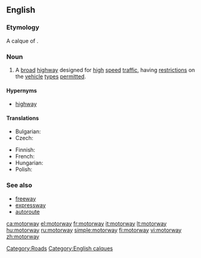 ==English==
{{wikipedia}}

===Etymology===
A calque of {{etyl|de|-}} {{term|Autobahn|lang=de}}.

===Noun===
{{en-noun}}

# {{context|British|Ireland|New Zealand|parts of Australia}} A [[broad]] [[highway]] designed for [[high]] [[speed]] [[traffic]], having [[restriction]]s on the [[vehicle]] [[type]]s [[permitted]].

====Hypernyms====
* [[highway]]

====Translations====
{{trans-top|broad highway}}
* Bulgarian: {{t-|bg|автомагистрала|f|tr=ávtomagistrála|sc=Cyrl}}
* Czech: {{t-|cs|dálnice|f}}
{{trans-mid}}
* Finnish: {{t+|fi|moottoritie}}
* French: {{t|fr|autoroute|f}}
* Hungarian: {{t|hu|autópálya}}
* Polish: {{t+|pl|autostrada|f}}
{{trans-bottom}}

===See also===
* [[freeway]]
* [[expressway]]
* [[autoroute]]

[[Category:Roads]]
[[Category:English calques]]

[[ca:motorway]]
[[el:motorway]]
[[fr:motorway]]
[[it:motorway]]
[[lt:motorway]]
[[hu:motorway]]
[[ru:motorway]]
[[simple:motorway]]
[[fi:motorway]]
[[vi:motorway]]
[[zh:motorway]]